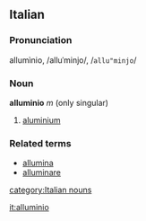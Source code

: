 ==Italian==
===Pronunciation===
allumìnio, /alluˈminjo/, /<tt>allu"minjo</tt>/
===Noun===
'''alluminio''' ''m'' (only singular)

# [[aluminium]]

===Related terms===
*[[allumina]]
*[[alluminare]]
[[category:Italian nouns]]

[[it:alluminio]]